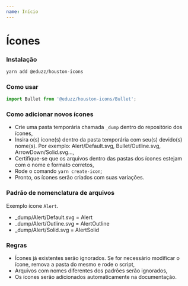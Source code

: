 ```yaml
---
name: Início
---
```


# Ícones

### Instalação

```bash
yarn add @eduzz/houston-icons
```

### Como usar

```js
import Bullet from '@eduzz/houston-icons/Bullet';
```

### Como adicionar novos ícones

- Crie uma pasta temporária chamada `_dump` dentro do repositório dos ícones,
- Insira o(s) ícone(s) dentro da pasta temporária com seu(s) devido(s) nome(s). Por exemplo: Alert/Default.svg, Bullet/Outline.svg, ArrowDown/Solid.svg...,
- Certifique-se que os arquivos dentro das pastas dos ícones estejam com o nome e formato corretos,
- Rode o comando `yarn create-icon`;
- Pronto, os ícones serão criados com suas variações.

### Padrão de nomenclatura de arquivos

Exemplo ícone `Alert`.

- \_dump/Alert/Default.svg = Alert
- \_dump/Alert/Outline.svg = AlertOutline
- \_dump/Alert/Solid.svg = AlertSolid

### Regras

- Ícones já existentes serão ignorados. Se for necessário modificar o ícone, remova a pasta do mesmo e rode o script,
- Arquivos com nomes diferentes dos padrões serão ignorados,
- Os ícones serão adicionados automaticamente na documentação.
